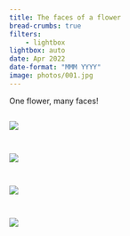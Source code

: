 ```yaml
---
title: The faces of a flower
bread-crumbs: true
filters:
    - lightbox
lightbox: auto
date: Apr 2022
date-format: "MMM YYYY"
image: photos/001.jpg
---
```


One flower, many faces!

::: {style="display: grid;grid-template-columns: repeat(auto-fill, minmax(250px, 1fr));grid-gap: 1em;"}


![](photos/001.jpg){group="my-gallery"}

![](photos/002.jpg){group="my-gallery"}

![](photos/003.jpg){group="my-gallery"}

![](photos/004.jpg){group="my-gallery"}

:::
